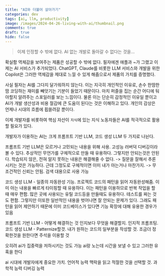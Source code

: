 ```yaml
---
title: "AI와 더불어 살아가기"
categories: dev
tags: [ai, llm, productivity]
image: /images/2024-04-26-living-with-ai/thumbnail.png
comments: true
draft: true
hide: false
---
```


> 이제 인정할 수 밖에 없다. AI 없는 개발로 돌아갈 수 없다는 것을…

확실함 역체감을 보여주는 제품은 성공할 수 밖에 없다. 필자에겐 애플과 ~가 그랬고 이제는 AI 서비스가 추가되었다. ChatGPT, Claude를 비롯한 LLM 서비스와 개발을 위한 Copilot은 그러한 역체감을 제대로 느낄 수 있게 해줌으로서 제품의 가치를 증명했다.

사실 필자는 AI를 그다지 달가워하지 않는다. 이는 지극히 개인적인 이유로, 손수 한땀한땀 코딩하는 재미를 빼앗기는 기분이 들었기 때문이다. 마치 퍼즐을 집는 순간 어디에 둬야할지 알려주는 스포일러를 보는 느낌이다. 물론 이는 단순히 감정적인 이유일 뿐이고 AI가 개발 생산성과 비용 절감에 큰 도움이 된다는 것은 이해하고 있다. 개인의 감상은 언제나 시대의 흐름에 휩쓸려갈 뿐이다.

이제 개발자를 비롯하여 핵심 자산이 `지식`에 있는 지식 노동자들은 AI를 적극적으로 활용할 필요가 있다.

개발자가 이용하는 AI는 크게 프롬프트 기반 LLM, 코드 생성 LLM 두 가지로 나뉜다.

프롬프트 기반 LLM은 모르거나 고민되는 내용을 위해 사용. 고성능 러버덕 디버깅이라 볼 수 있다. 추상적인 무언가를 구체적으로 만들 때 유용하다. 그렇지만 안되는것은 안된다. 학습되지 않은, 전혀 알지 못하는 내용은 해결해줄 수 없다. -> 질문을 잘해서 추론시키는 것은 가능하다. 근데 그정도로 구체적이면 이미 내가 아는거나 마찬가지. -> 무조건적인 신뢰는 안됨. 검색 대용으로 사용 가능

코드 생성 LLM - 일종의 자동완성 기능. 프로젝트 코드의 패턴을 읽어 자동완성해줌. 이미 아는 내용을 빠르게 타이핑할 때 유용하다. 이는 패턴을 이용하므로 반복 작업을 할 때 매우 편함. 많은 곳에 사용되는 유틸 코드등을 만들때도 유용하다. 테스트를 짜는 것도 편함. 그렇지만 이또한 일반적인 내용을 벗어나면 잘 안되는 문제가 있다. 그래도 패턴을 읽어 제안하기 때문에 이미 코드베이스가 있다면 기능 확장에 대해 유용한 경우가 있음

프롬프트 기반 LLM - 어떻게 해결하는 것 인지보다 무엇을 해결할지. 인지적 프롬프팅.
코드 생성 LLM - Patternize할것. 내가 원하는 코드의 일부분을 작성할 것. 조금더 정확한것을 원한다면 주석을 이용할 것

오히려 ai가 집중력을 저하시키는 것도 가능 ai랑 노는데 시간을 보낼 수 있고 그러한 유혹을 한다

ai 시대에 개발자에게 중요한 가치. 언어적 능력 맥락을 읽고 적절한 것을 선택할 것. 과학적 능력 디버깅 능력